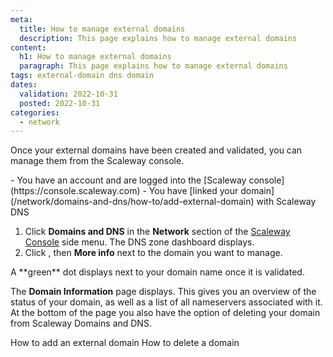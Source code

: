 ```yaml
---
meta:
  title: How to manage external domains
  description: This page explains how to manage external domains
content:
  h1: How to manage external domains
  paragraph: This page explains how to manage external domains
tags: external-domain dns domain
dates:
  validation: 2022-10-31
  posted: 2022-10-31
categories:
  - network
---
```


Once your external domains have been created and validated, you can manage them from the Scaleway console.

<Macro id="iam-requirements" />
 
<Message type="requirement">
  - You have an account and are logged into the [Scaleway console](https://console.scaleway.com)
  - You have [linked your domain](/network/domains-and-dns/how-to/add-external-domain) with Scaleway DNS
</Message>

1. Click **Domains and DNS** in the **Network** section of the [Scaleway Console](https://console.scaleway.com) side menu. The DNS zone dashboard displays.
2. Click <Icon name="more" />, then **More info** next to the domain you want to manage.
  <Lightbox src="scaleway-dns-more-info.webp" alt="" />
  <Message type="note">
    A **green** dot displays next to your domain name once it is validated.
  </Message>

The **Domain Information** page displays. This gives you an overview of the status of your domain, as well as a list of all nameservers associated with it. At the bottom of the page you also have the option of deleting your domain from Scaleway Domains and DNS. 

<Lightbox src="scaleway-dns-domain-information.webp" alt="" />

<Navigation title="See Also">
  <PreviousButton to="/network/domains-and-dns/how-to/add-external-domain/">How to add an external domain</PreviousButton>
  <NextButton to="/network/domains-and-dns/how-to/delete-external-domain/">How to delete a domain</NextButton>
</Navigation>

